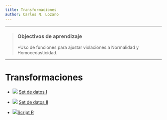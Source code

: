 ```yaml
---
title: Transformaciones
author: Carlos N. Lozano
---
```



------------

> ### Objectivos de aprendizaje
>
> *Uso de funciones para ajustar violaciones a Normalidad y Homocedasticidad.
 

------------


# Transformaciones


 
 + <img src="https://png.icons8.com/cotton/50/000000/copy.png"> [Set de datos I](https://drive.google.com/file/d/13OcBsAfSxPz9tZHaH3WRCIjziC4_LAbR/view?usp=sharing)
 
 
  
 + <img src="https://png.icons8.com/cotton/50/000000/copy.png"> [Set de datos II](https://drive.google.com/file/d/1Topn8925IQ0lC9hLKDbRcjLnJZwWENpu/view?usp=sharing)

 +  <img src="https://png.icons8.com/ultraviolet/50/000000/xbox-r.png">[Script R](https://drive.google.com/file/d/1g-uTY9L_MPAjr8dqqGGFmCDl01aRGp87/view?usp=sharing)
 


